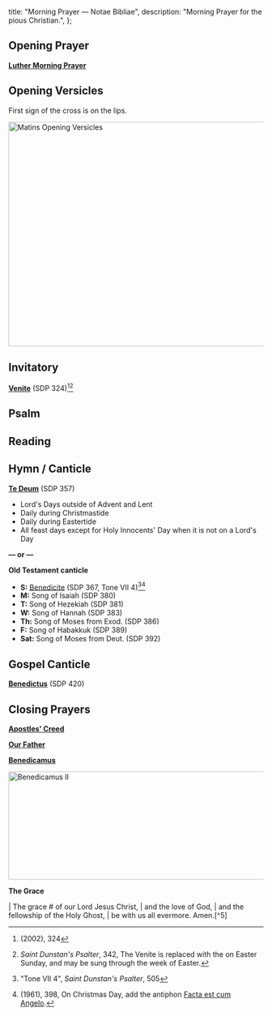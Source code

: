 
  title: "Morning Prayer — Notae Bibliae",
  description: "Morning Prayer for the pious Christian.",
};

<Initial text="Morning Prayer" />

## Opening Prayer

[**Luther Morning Prayer**](/liturgy/prayers/luther-morning-prayer)

## Opening Versicles

First sign of the cross is on the lips.

<Image
  src="/chants/matins-opening-versicles.svg"
  alt="Matins Opening Versicles"
  width="600"
  height="443"
/>

## Invitatory

<Red text="‡" /> [**Venite**](/liturgy/music/chants/venite) (SDP 324)[^1][^2]

## Psalm

<ReadingPlan id="morning-prayer" type="psalm" />

## Reading

<ReadingPlan id="morning-prayer" type="reading" />

## Hymn / Canticle

[**Te Deum**](/liturgy/music/chants/te-deum) (SDP 357)
- Lord's Days outside of Advent and Lent
- Daily during Christmastide
- Daily during Eastertide
- All feast days except for Holy Innocents' Day when it is not on a Lord's Day

**— or —**

**Old Testament canticle**
- **S:** [Benedicite](/liturgy/music/chants/benedicite) (SDP 367, Tone VII 4)[^3][^4]
- **M:** Song of Isaiah (SDP 380)
- **T:** Song of Hezekiah (SDP 381)
- **W:** Song of Hannah (SDP 383)
- **Th:** Song of Moses from Exod. (SDP 386)
- **F:** Song of Habakkuk (SDP 389)
- **Sat:** Song of Moses from Deut. (SDP 392)

## Gospel Canticle

[**Benedictus**](/liturgy/music/chants/benedictus) (SDP 420)

## Closing Prayers

[**Apostles' Creed**](/liturgy/creeds/apostles-creed)

[**Our Father**](/liturgy/prayers/our-father)

[**Benedicamus**](/liturgy/music/chants/benedicamus)

<Image
  src="/chants/benedicamus-ii.svg"
  alt="Benedicamus II"
  width="600"
  height="213"
/>

**The Grace**

<Poetry>
|  The grace # of our Lord Jesus Christ,
|      and the love of God,
|      and the fellowship of the Holy Ghost,
|          be with us all evermore. Amen.[^5]
</Poetry>

[^1]: *<Definition lang="english" anchor="saint-dunstans-psalter" text="Saint Dunstan's Plainsong Psalter" />* (2002), 324
[^2]: <Red text="‡" /> *Saint Dunstan's Psalter*, 342, The Venite is replaced with the <Definition lang="latin" anchor="pascha-nostrum" text="Pascha nostrum" /> on Easter Sunday, and may be sung through the week of Easter.
[^3]: "Tone VII 4", *Saint Dunstan's Psalter*, 505
[^4]: *<Definition lang="latin" anchor="liber-usualis" text="Liber Usualis" />* (1961), 398, On Christmas Day, add the antiphon [Facta est cum Angelo](/liturgy/music/chants/facta-est-cum-angelo).
[^5]: 2 Corinthians 13:14
